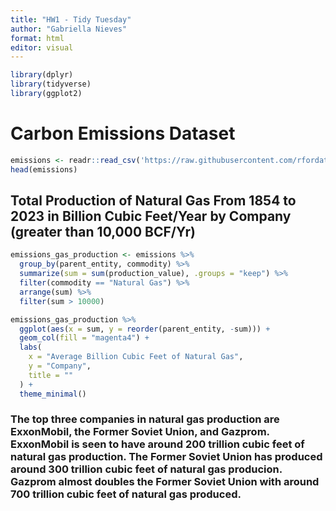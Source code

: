 ```yaml
---
title: "HW1 - Tidy Tuesday"
author: "Gabriella Nieves"
format: html
editor: visual
---
```


```r
library(dplyr)
library(tidyverse)
library(ggplot2)
```

# Carbon Emissions Dataset

```r
emissions <- readr::read_csv('https://raw.githubusercontent.com/rfordatascience/tidytuesday/main/data/2024/2024-05-21/emissions.csv')
head(emissions)
```


## Total Production of Natural Gas From 1854 to 2023 in Billion Cubic Feet/Year by Company (greater than 10,000 BCF/Yr)
```r
emissions_gas_production <- emissions %>%
  group_by(parent_entity, commodity) %>%
  summarize(sum = sum(production_value), .groups = "keep") %>%
  filter(commodity == "Natural Gas") %>%
  arrange(sum) %>%
  filter(sum > 10000)

emissions_gas_production %>%
  ggplot(aes(x = sum, y = reorder(parent_entity, -sum))) +
  geom_col(fill = "magenta4") +
  labs(
    x = "Average Billion Cubic Feet of Natural Gas",
    y = "Company",
    title = ""
  ) +
  theme_minimal()
```

### The top three companies in natural gas production are ExxonMobil, the Former Soviet Union, and Gazprom. ExxonMobil is seen to have around 200 trillion cubic feet of natural gas production. The Former Soviet Union has produced around 300 trillion cubic feet of natural gas producion. Gazprom almost doubles the Former Soviet Union with around 700 trillion cubic feet of natural gas produced. 
